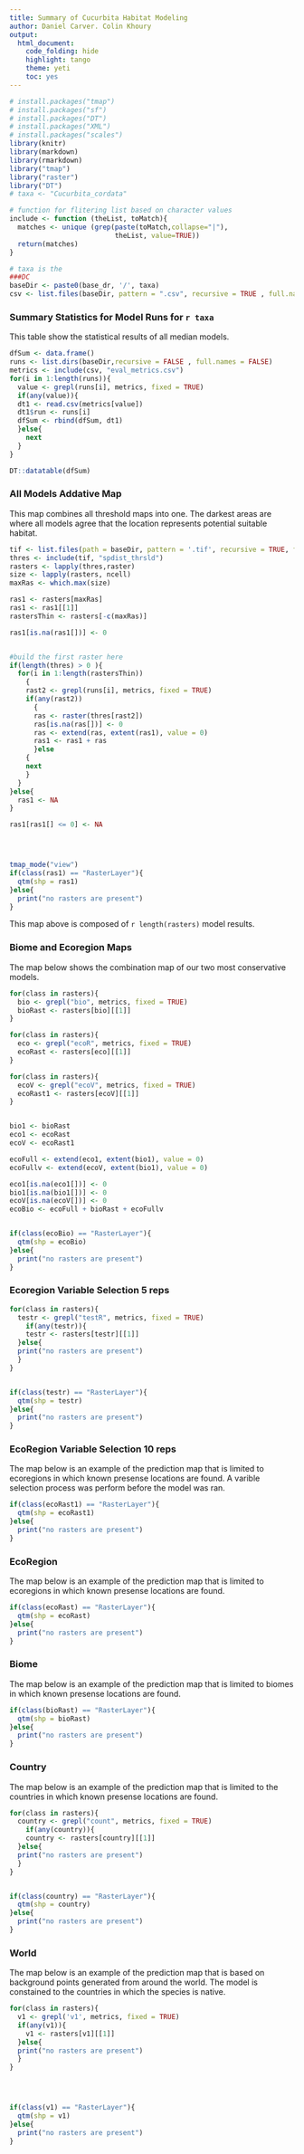 ```yaml
---
title: Summary of Cucurbita Habitat Modeling 
author: Daniel Carver. Colin Khoury 
output:
  html_document:
    code_folding: hide
    highlight: tango
    theme: yeti
    toc: yes
---
```



```r
# install.packages("tmap")
# install.packages("sf")
# install.packages("DT")
# install.packages("XML")
# install.packages("scales")
library(knitr)
library(markdown)
library(rmarkdown)
library("tmap")
library("raster")
library("DT")
# taxa <- "Cucurbita_cordata"

```

```r
# function for flitering list based on character values 
include <- function (theList, toMatch){
  matches <- unique (grep(paste(toMatch,collapse="|"), 
                          theList, value=TRUE))
  return(matches)
}
```

```r
# taxa is the 
###DC
baseDir <- paste0(base_dr, '/', taxa)
csv <- list.files(baseDir, pattern = ".csv", recursive = TRUE , full.names = TRUE)
```


### Summary Statistics for Model Runs for `r taxa`

This table show the statistical results of all median models. 
```r

dfSum <- data.frame()
runs <- list.dirs(baseDir,recursive = FALSE , full.names = FALSE)
metrics <- include(csv, "eval_metrics.csv")
for(i in 1:length(runs)){
  value <- grepl(runs[i], metrics, fixed = TRUE)
  if(any(value)){
  dt1 <- read.csv(metrics[value])
  dt1$run <- runs[i]
  dfSum <- rbind(dfSum, dt1)
  }else{
    next
  }
}

DT::datatable(dfSum)
```

### All Models Addative Map
This map combines all threshold maps into one. The darkest areas are where all models agree that the location represents potential suitable habitat.  
```r
tif <- list.files(path = baseDir, pattern = '.tif', recursive = TRUE, full.names = TRUE)
thres <- include(tif, "spdist_thrsld")
rasters <- lapply(thres,raster)
size <- lapply(rasters, ncell)
maxRas <- which.max(size)

ras1 <- rasters[maxRas]
ras1 <- ras1[[1]]
rastersThin <- rasters[-c(maxRas)]

ras1[is.na(ras1[])] <- 0 


#build the first raster here 
if(length(thres) > 0 ){
  for(i in 1:length(rastersThin))
    {
    rast2 <- grepl(runs[i], metrics, fixed = TRUE)
    if(any(rast2))
      {
      ras <- raster(thres[rast2])
      ras[is.na(ras[])] <- 0 
      ras <- extend(ras, extent(ras1), value = 0)
      ras1 <- ras1 + ras
      }else
    {
    next
    }
  }
}else{
  ras1 <- NA
}

ras1[ras1[] <= 0] <- NA 




tmap_mode("view")
if(class(ras1) == "RasterLayer"){
  qtm(shp = ras1)
}else{
  print("no rasters are present")
}
```
This map above is composed of `r length(rasters)` model results. 


### Biome and Ecoregion Maps

The map below shows the combination map of our two most conservative models. 

```r
for(class in rasters){
  bio <- grepl("bio", metrics, fixed = TRUE)
  bioRast <- rasters[bio][[1]]
}

for(class in rasters){
  eco <- grepl("ecoR", metrics, fixed = TRUE)
  ecoRast <- rasters[eco][[1]]
}

for(class in rasters){
  ecoV <- grepl("ecoV", metrics, fixed = TRUE)
  ecoRast1 <- rasters[ecoV][[1]]
}


bio1 <- bioRast
eco1 <- ecoRast
ecoV <- ecoRast1

ecoFull <- extend(eco1, extent(bio1), value = 0)
ecoFullv <- extend(ecoV, extent(bio1), value = 0)

eco1[is.na(eco1[])] <- 0 
bio1[is.na(bio1[])] <- 0 
ecoV[is.na(ecoV[])] <- 0 
ecoBio <- ecoFull + bioRast + ecoFullv


if(class(ecoBio) == "RasterLayer"){
  qtm(shp = ecoBio)
}else{
  print("no rasters are present")
}
```

### Ecoregion Variable Selection 5 reps 
```r
for(class in rasters){
  testr <- grepl("testR", metrics, fixed = TRUE)
    if(any(testr)){
    testr <- rasters[testr][[1]]
  }else{
  print("no rasters are present")
  }
}


if(class(testr) == "RasterLayer"){
  qtm(shp = testr)
}else{
  print("no rasters are present")
}
```





### EcoRegion Variable Selection 10 reps 
The map below is an example of the prediction map that is limited to ecoregions in which known presense locations are found. A varible selection process was perform before the model was ran. 
```r
if(class(ecoRast1) == "RasterLayer"){
  qtm(shp = ecoRast1)
}else{
  print("no rasters are present")
}

```

### EcoRegion 
The map below is an example of the prediction map that is limited to ecoregions in which known presense locations are found. 
```r
if(class(ecoRast) == "RasterLayer"){
  qtm(shp = ecoRast)
}else{
  print("no rasters are present")
}

```


### Biome 
The map below is an example of the prediction map that is limited to biomes in which known presense locations are found. 

```r
if(class(bioRast) == "RasterLayer"){
  qtm(shp = bioRast)
}else{
  print("no rasters are present")
}
```

### Country

The map below is an example of the prediction map that is limited to the countries in which known presense locations are found. 
```r
for(class in rasters){
  country <- grepl("count", metrics, fixed = TRUE)
    if(any(country)){
    country <- rasters[country][[1]]
  }else{
  print("no rasters are present")
  }
}


if(class(country) == "RasterLayer"){
  qtm(shp = country)
}else{
  print("no rasters are present")
}
```


### World 

The map below is an example of the prediction map that is based on background points generated from around the world. The model is constained to the countries in which the species is native. 

```r
for(class in rasters){
  v1 <- grepl('v1', metrics, fixed = TRUE)
  if(any(v1)){
    v1 <- rasters[v1][[1]]
  }else{
  print("no rasters are present")
  }
}




if(class(v1) == "RasterLayer"){
  qtm(shp = v1)
}else{
  print("no rasters are present")
}
```
